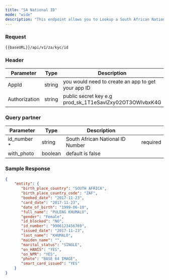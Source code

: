 ```yaml
---
title: "SA National ID"
mode: "wide"
description: "This endpoint allows you to Lookup a South African National ID."
---
```



### Request

```text [GET]
{{baseURL}}/api/v1/za/kyc/id
```

### Header

| Parameter | Type | Description |
| --- | --- | --- |
| AppId | string | you would need to create an app to get your app ID |
| Authorization | string | public secret key e.g prod\_sk\_1T1eSavlZxy02OT3OWlvbxK4G |

### Query partner

| Parameter | Type | Description |  |
| --- | --- | --- | --- |
| id\_number \* | string | South African National ID Number | required |
| with\_photo | boolean | default is false |  |

### Sample Response

```json Response
{
    "entity": {
       "birth_place_country": "SOUTH AFRICA",
       "birth_place_country_code": "ZAF",
       "booked_date": "2017-11-23",
       "card_date": "2017-11-23",
       "date_of_birth": "1999-06-10",
       "full_name": "PULENG KHUMALO",
       "gender": "Female",
       "id_blocked": "NO",
       "id_number": "9906123456789",
       "issued_date": "2017-11-23",
       "last_name": "KHUMALO",
       "maiden_name": "",
       "marital_status": "SINGLE",
       "on_HANIS": "YES",
       "on_NPR": "YES",
       "photo": "BASE 64 IMAGE",
       "smart_card_issued": "YES"
    }
}
```
